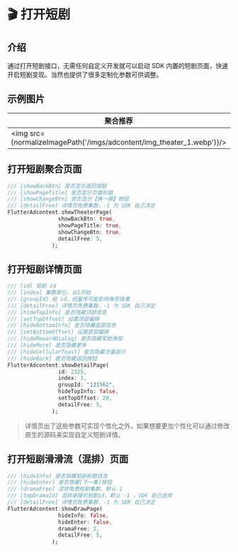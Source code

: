 
# 🎬 打开短剧

## 介绍

通过打开短剧接口，无需任何自定义开发就可以启动 SDK 内置的短剧页面，快速开启短剧变现。当然也提供了很多定制化参数可供调整。

## 示例图片
|聚合推荐|聚合剧场|短剧详情|短剧滑滑流|
|--|--|--|--|
| <img src={normalizeImagePath('/imgs/adcontent/img_theater_1.webp')}/> | <img src={normalizeImagePath('/imgs/adcontent/img_theater_2.webp')}/> | <img src={normalizeImagePath('/imgs/adcontent/img_detail.webp')}/>| <img src={normalizeImagePath('/imgs/adcontent/img_theater_3.webp')}/>|

## 打开短剧聚合页面

``` dart
/// [showBackBtn] 是否显示返回按钮
/// [showPageTitle] 是否显示页面标题
/// [showChangeBtn] 是否显示【换一换】按钮
/// [detailFree] 详情页免费集数，-1 为 SDK 自己决定
FlutterAdcontent.showTheaterPage(
                showBackBtn: true,
                showPageTitle: true,
                showChangeBtn: true,
                detailFree: 5,
              );
```

## 打开短剧详情页面

``` dart
/// [id] 短剧 id
/// [index] 集数索引，从1开始
/// [groupId] 组 id，经量传可能影响推荐效果
/// [detailFree] 详情页免费集数，-1 为 SDK 自己决定
/// [hideTopInfo] 是否隐藏顶部信息
/// [setTopOffset] 设置顶部偏移
/// [hideBottomInfo] 是否隐藏底部信息
/// [setBottomOffset] 设置底部偏移
/// [hideRewardDialog] 是否隐藏奖励弹窗
/// [hideMore] 是否隐藏更多
/// [hideCellularToast] 是否隐藏流量提示
/// [hideBack] 是否隐藏返回按钮
FlutterAdcontent.showDetailPage(
                id: 2325,
                index: 1,
                groupId: "131562",
                hideTopInfo: false,
                setTopOffset: 20,
                detailFree: 5,
              );
```

> 详情页出了这些参数可实现个性化之外，如果想要更加个性化可以通过修改原生的源码来实现自定义短剧详情。

## 打开短剧滑滑流（混排）页面

``` dart
/// [hideInfo] 是否隐藏短剧标题信息
/// [hideEnter] 是否隐藏[下一集]按钮
/// [dramaFree] 混排免费短剧集数，默认 1
/// [topDramaId] 混排承接的短剧id，默认 -1 ，SDK 自己选择
/// [detailFree] 详情页免费集数，-1 为 SDK 自己决定
FlutterAdcontent.showDrawPage(
                hideInfo: false,
                hideEnter: false,
                dramaFree: 2,
                detailFree: 5,
              );
```
